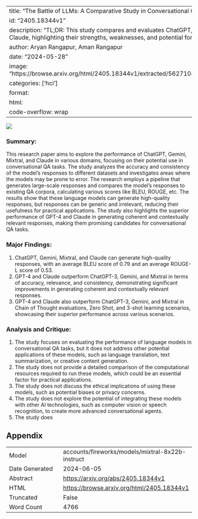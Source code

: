 
---
title: "The Battle of LLMs: A Comparative Study in Conversational QA Tasks"
id: "2405.18344v1"
description: "TL;DR: This study compares and evaluates ChatGPT, GPT-4, Gemini, Mixtral, and Claude, highlighting their strengths, weaknesses, and potential for improvement."
author: Aryan Rangapur, Aman Rangapur
date: "2024-05-28"
image: "https://browse.arxiv.org/html/2405.18344v1/extracted/5627108/Figures/CoQAsunburst2.png"
categories: ['hci']
format:
  html:
    code-overflow: wrap
---

![](https://browse.arxiv.org/html/2405.18344v1/extracted/5627108/Figures/CoQAsunburst2.png)

### Summary:

This research paper aims to explore the performance of ChatGPT, Gemini, Mixtral, and Claude in various domains, focusing on their potential use in conversational QA tasks. The study analyzes the accuracy and consistency of the model's responses to different datasets and investigates areas where the models may be prone to error. The research employs a pipeline that generates large-scale responses and compares the model's responses to existing QA corpora, calculating various scores like BLEU, ROUGE, etc. The results show that these language models can generate high-quality responses, but responses can be generic and irrelevant, reducing their usefulness for practical applications. The study also highlights the superior performance of GPT-4 and Claude in generating coherent and contextually relevant responses, making them promising candidates for conversational QA tasks.

### Major Findings:

1. ChatGPT, Gemini, Mixtral, and Claude can generate high-quality responses, with an average BLEU score of 0.79 and an average ROUGE-L score of 0.53.
2. GPT-4 and Claude outperform ChatGPT-3, Gemini, and Mixtral in terms of accuracy, relevance, and consistency, demonstrating significant improvements in generating coherent and contextually relevant responses.
3. GPT-4 and Claude also outperform ChatGPT-3, Gemini, and Mixtral in Chain of Thought evaluations, Zero Shot, and 3-shot learning scenarios, showcasing their superior performance across various scenarios.

### Analysis and Critique:

1. The study focuses on evaluating the performance of language models in conversational QA tasks, but it does not address other potential applications of these models, such as language translation, text summarization, or creative content generation.
2. The study does not provide a detailed comparison of the computational resources required to run these models, which could be an essential factor for practical applications.
3. The study does not discuss the ethical implications of using these models, such as potential biases or privacy concerns.
4. The study does not explore the potential of integrating these models with other AI technologies, such as computer vision or speech recognition, to create more advanced conversational agents.
5. The study does

## Appendix

|          |          |
|----------|----------|
| Model     | accounts/fireworks/models/mixtral-8x22b-instruct       |
| Date Generated     | 2024-06-05       |
| Abstract | [https://arxiv.org/abs/2405.18344v1](https://arxiv.org/abs/2405.18344v1)        |
| HTML     | [https://browse.arxiv.org/html/2405.18344v1](https://browse.arxiv.org/html/2405.18344v1)       |
| Truncated       | False       |
| Word Count       | 4766       |